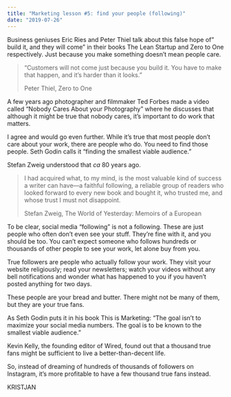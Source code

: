 ```yaml
---
title: "Marketing lesson #5: find your people (following)"
date: "2019-07-26"
---
```


Business geniuses Eric Ries and Peter Thiel talk about this false hope of” build it, and they will come” in their books The Lean Startup and Zero to One respectively. Just because you make something doesn’t mean people care.

> “Customers will not come just because you build it. You have to make that happen, and it’s harder than it looks.”
> 
> Peter Thiel, Zero to One

A few years ago photographer and filmmaker Ted Forbes made a video called “Nobody Cares About your Photography” where he discusses that although it might be true that nobody cares, it’s important to do work that matters.

I agree and would go even further. While it’s true that most people don’t care about your work, there are people who do. You need to find those people. Seth Godin calls it “finding the smallest viable audience.”

Stefan Zweig understood that _ca_ 80 years ago.

> I had acquired what, to my mind, is the most valuable kind of success a writer can have—a faithful following, a reliable group of readers who looked forward to every new book and bought it, who trusted me, and whose trust I must not disappoint.
> 
> Stefan Zweig, The World of Yesterday: Memoirs of a European

To be clear, social media “following” is not a following. These are just people who often don’t even see your stuff. They’re fine with it, and you should be too. You can’t expect someone who follows hundreds or thousands of other people to see your work, let alone buy from you.

True followers are people who actually follow your work. They visit your website religiously; read your newsletters; watch your videos without any bell notifications and wonder what has happened to you if you haven’t posted anything for two days.

These people are your bread and butter. There might not be many of them, but they are your true fans.

As Seth Godin puts it in his book This is Marketing: “The goal isn’t to maximize your social media numbers. The goal is to be known to the smallest viable audience.”

Kevin Kelly, the founding editor of Wired, found out that a thousand true fans might be sufficient to live a better-than-decent life.

So, instead of dreaming of hundreds of thousands of followers on Instagram, it’s more profitable to have a few thousand true fans instead.

KRISTJAN
